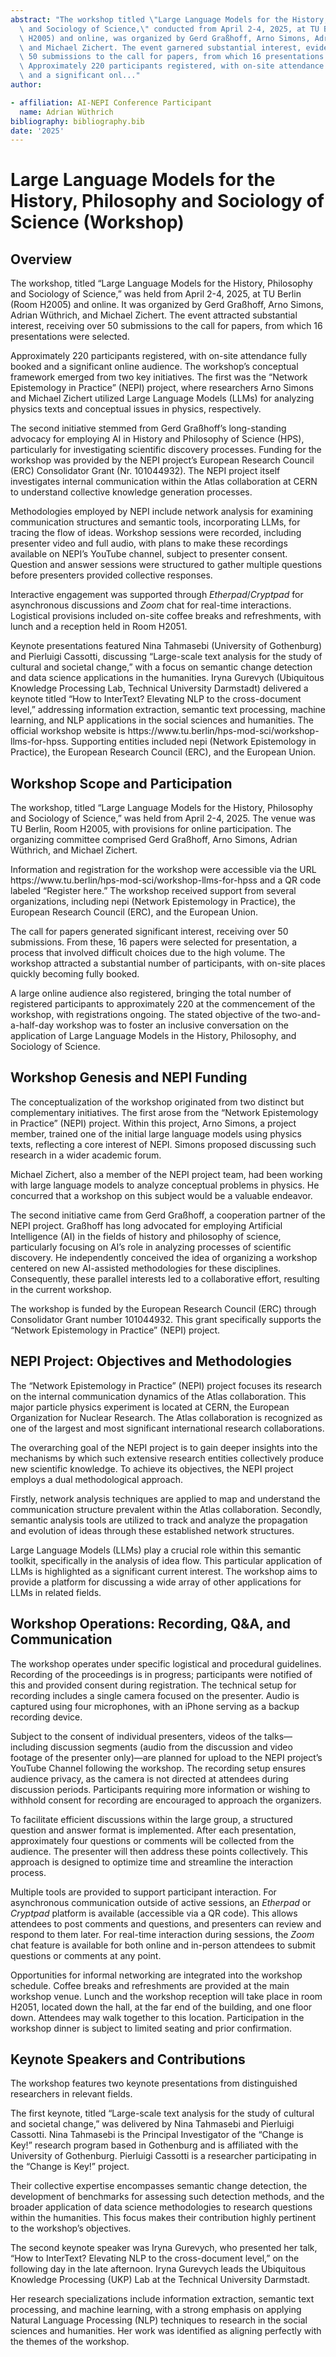 ```yaml
---
abstract: "The workshop titled \"Large Language Models for the History, Philosophy\
  \ and Sociology of Science,\" conducted from April 2-4, 2025, at TU Berlin (Room\
  \ H2005) and online, was organized by Gerd Graßhoff, Arno Simons, Adrian Wüthrich,\
  \ and Michael Zichert. The event garnered substantial interest, evidenced by over\
  \ 50 submissions to the call for papers, from which 16 presentations were selected.\
  \ Approximately 220 participants registered, with on-site attendance fully booked\
  \ and a significant onl..."
author:

- affiliation: AI-NEPI Conference Participant
  name: Adrian Wüthrich
bibliography: bibliography.bib
date: '2025'
---
```


# Large Language Models for the History, Philosophy and Sociology of Science (Workshop)

## Overview

The workshop, titled "Large Language Models for the History, Philosophy and Sociology of Science," was held from April 2-4, 2025, at TU Berlin (Room H2005) and online. It was organized by Gerd Graßhoff, Arno Simons, Adrian Wüthrich, and Michael Zichert. The event attracted substantial interest, receiving over 50 submissions to the call for papers, from which 16 presentations were selected.

Approximately 220 participants registered, with on-site attendance fully booked and a significant online audience. The workshop's conceptual framework emerged from two key initiatives. The first was the "Network Epistemology in Practice" (NEPI) project, where researchers Arno Simons and Michael Zichert utilized Large Language Models (LLMs) for analyzing physics texts and conceptual issues in physics, respectively.

The second initiative stemmed from Gerd Graßhoff's long-standing advocacy for employing AI in History and Philosophy of Science (HPS), particularly for investigating scientific discovery processes. Funding for the workshop was provided by the NEPI project's European Research Council (ERC) Consolidator Grant (Nr. 101044932). The NEPI project itself investigates internal communication within the Atlas collaboration at CERN to understand collective knowledge generation processes.

Methodologies employed by NEPI include network analysis for examining communication structures and semantic tools, incorporating LLMs, for tracing the flow of ideas. Workshop sessions were recorded, including presenter video and full audio, with plans to make these recordings available on NEPI's YouTube channel, subject to presenter consent. Question and answer sessions were structured to gather multiple questions before presenters provided collective responses.

Interactive engagement was supported through *Etherpad*/*Cryptpad* for asynchronous discussions and *Zoom* chat for real-time interactions. Logistical provisions included on-site coffee breaks and refreshments, with lunch and a reception held in Room H2051.

Keynote presentations featured Nina Tahmasebi (University of Gothenburg) and Pierluigi Cassotti, discussing "Large-scale text analysis for the study of cultural and societal change," with a focus on semantic change detection and data science applications in the humanities. Iryna Gurevych (Ubiquitous Knowledge Processing Lab, Technical University Darmstadt) delivered a keynote titled "How to InterText? Elevating NLP to the cross-document level," addressing information extraction, semantic text processing, machine learning, and NLP applications in the social sciences and humanities. The official workshop website is https://www.tu.berlin/hps-mod-sci/workshop-llms-for-hpss. Supporting entities included nepi (Network Epistemology in Practice), the European Research Council (ERC), and the European Union.

## Workshop Scope and Participation

The workshop, titled "Large Language Models for the History, Philosophy and Sociology of Science," was held from April 2-4, 2025. The venue was TU Berlin, Room H2005, with provisions for online participation. The organizing committee comprised Gerd Graßhoff, Arno Simons, Adrian Wüthrich, and Michael Zichert.

Information and registration for the workshop were accessible via the URL https://www.tu.berlin/hps-mod-sci/workshop-llms-for-hpss and a QR code labeled "Register here." The workshop received support from several organizations, including nepi (Network Epistemology in Practice), the European Research Council (ERC), and the European Union.

The call for papers generated significant interest, receiving over 50 submissions. From these, 16 papers were selected for presentation, a process that involved difficult choices due to the high volume. The workshop attracted a substantial number of participants, with on-site places quickly becoming fully booked.

A large online audience also registered, bringing the total number of registered participants to approximately 220 at the commencement of the workshop, with registrations ongoing. The stated objective of the two-and-a-half-day workshop was to foster an inclusive conversation on the application of Large Language Models in the History, Philosophy, and Sociology of Science.

## Workshop Genesis and NEPI Funding

The conceptualization of the workshop originated from two distinct but complementary initiatives. The first arose from the "Network Epistemology in Practice" (NEPI) project. Within this project, Arno Simons, a project member, trained one of the initial large language models using physics texts, reflecting a core interest of NEPI. Simons proposed discussing such research in a wider academic forum.

Michael Zichert, also a member of the NEPI project team, had been working with large language models to analyze conceptual problems in physics. He concurred that a workshop on this subject would be a valuable endeavor.

The second initiative came from Gerd Graßhoff, a cooperation partner of the NEPI project. Graßhoff has long advocated for employing Artificial Intelligence (AI) in the fields of history and philosophy of science, particularly focusing on AI's role in analyzing processes of scientific discovery. He independently conceived the idea of organizing a workshop centered on new AI-assisted methodologies for these disciplines. Consequently, these parallel interests led to a collaborative effort, resulting in the current workshop.

The workshop is funded by the European Research Council (ERC) through Consolidator Grant number 101044932. This grant specifically supports the "Network Epistemology in Practice" (NEPI) project.

## NEPI Project: Objectives and Methodologies

The "Network Epistemology in Practice" (NEPI) project focuses its research on the internal communication dynamics of the Atlas collaboration. This major particle physics experiment is located at CERN, the European Organization for Nuclear Research. The Atlas collaboration is recognized as one of the largest and most significant international research collaborations.

The overarching goal of the NEPI project is to gain deeper insights into the mechanisms by which such extensive research entities collectively produce new scientific knowledge. To achieve its objectives, the NEPI project employs a dual methodological approach.

Firstly, network analysis techniques are applied to map and understand the communication structure prevalent within the Atlas collaboration. Secondly, semantic analysis tools are utilized to track and analyze the propagation and evolution of ideas through these established network structures.

Large Language Models (LLMs) play a crucial role within this semantic toolkit, specifically in the analysis of idea flow. This particular application of LLMs is highlighted as a significant current interest. The workshop aims to provide a platform for discussing a wide array of other applications for LLMs in related fields.

## Workshop Operations: Recording, Q&A, and Communication

The workshop operates under specific logistical and procedural guidelines. Recording of the proceedings is in progress; participants were notified of this and provided consent during registration. The technical setup for recording includes a single camera focused on the presenter. Audio is captured using four microphones, with an iPhone serving as a backup recording device.

Subject to the consent of individual presenters, videos of the talks—including discussion segments (audio from the discussion and video footage of the presenter only)—are planned for upload to the NEPI project's YouTube Channel following the workshop. The recording setup ensures audience privacy, as the camera is not directed at attendees during discussion periods. Participants requiring more information or wishing to withhold consent for recording are encouraged to approach the organizers.

To facilitate efficient discussions within the large group, a structured question and answer format is implemented. After each presentation, approximately four questions or comments will be collected from the audience. The presenter will then address these points collectively. This approach is designed to optimize time and streamline the interaction process.

Multiple tools are provided to support participant interaction. For asynchronous communication outside of active sessions, an *Etherpad* or *Cryptpad* platform is available (accessible via a QR code). This allows attendees to post comments and questions, and presenters can review and respond to them later. For real-time interaction during sessions, the *Zoom* chat feature is available for both online and in-person attendees to submit questions or comments at any point.

Opportunities for informal networking are integrated into the workshop schedule. Coffee breaks and refreshments are provided at the main workshop venue. Lunch and the workshop reception will take place in room H2051, located down the hall, at the far end of the building, and one floor down. Attendees may walk together to this location. Participation in the workshop dinner is subject to limited seating and prior confirmation.

## Keynote Speakers and Contributions

The workshop features two keynote presentations from distinguished researchers in relevant fields.

The first keynote, titled "Large-scale text analysis for the study of cultural and societal change," was delivered by Nina Tahmasebi and Pierluigi Cassotti. Nina Tahmasebi is the Principal Investigator of the "Change is Key!" research program based in Gothenburg and is affiliated with the University of Gothenburg. Pierluigi Cassotti is a researcher participating in the "Change is Key!" project.

Their collective expertise encompasses semantic change detection, the development of benchmarks for assessing such detection methods, and the broader application of data science methodologies to research questions within the humanities. This focus makes their contribution highly pertinent to the workshop's objectives.

The second keynote speaker was Iryna Gurevych, who presented her talk, "How to InterText? Elevating NLP to the cross-document level," on the following day in the late afternoon. Iryna Gurevych leads the Ubiquitous Knowledge Processing (UKP) Lab at the Technical University Darmstadt.

Her research specializations include information extraction, semantic text processing, and machine learning, with a strong emphasis on applying Natural Language Processing (NLP) techniques to research in the social sciences and humanities. Her work was identified as aligning perfectly with the themes of the workshop.